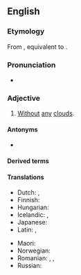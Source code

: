 ==English==

===Etymology===
From {{inh|en|enm|cloudeles}}, equivalent to {{suffix|en|cloud|less}}.

===Pronunciation===
* {{audio|en|En-us-cloudless.ogg|Audio (US)}}

===Adjective===
{{en-adj}}

# [[without|Without]] [[any]] [[cloud]]s.

====Antonyms====
* {{l|en|cloudy}}

====Derived terms====
{{der2|en
|cloudlessness
|cloudless sulfur
|cloudless sulphur
|cloudlessly}}

====Translations====
{{trans-top|without any clouds}}
* Dutch: {{t+|nl|wolkeloos}}, {{t+|nl|onbewolkt}}
* Finnish: {{t+|fi|pilvetön}}
* Hungarian: {{t+|hu|felhőtlen}}
* Icelandic: {{t+|is|heiður}}, {{t|is|heiðskír}}
* Japanese: {{t+|ja|晴れ|tr=hare}}
* Latin: {{t|la|innūbilus}}, {{t|la|sūdus}}
{{trans-mid}}
* Maori: {{t|mi|tīhore}}
* Norwegian: {{t+|no|skyfri}}
* Romanian: {{t+|ro|senin}}, {{t+|ro|clar}}, {{t+|ro|limpede}}
* Russian: {{t+|ru|безо́блачный}}
{{trans-bottom}}
